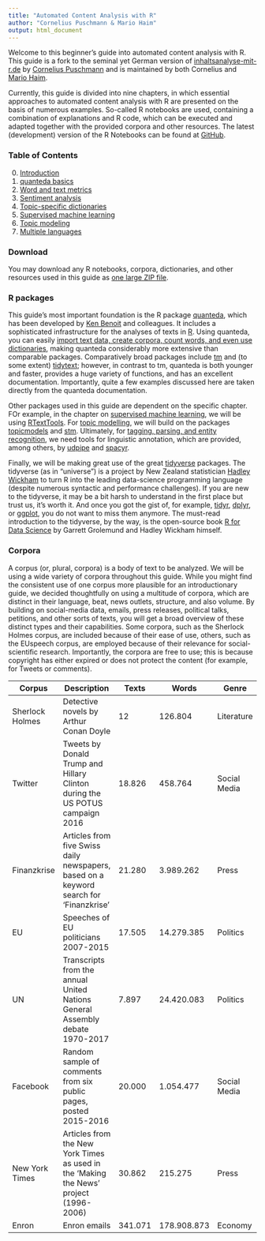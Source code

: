 ```yaml
---
title: "Automated Content Analysis with R"
author: "Cornelius Puschmann & Mario Haim"
output: html_document
---
```


Welcome to this beginner's guide into automated content analysis with R. This guide is a fork to the seminal yet German version of [inhaltsanalyse-mit-r.de](http://inhaltsanalyse-mit-r.de) by [Cornelius Puschmann](http://cbpuschmann.net/) and is maintained by both Cornelius and [Mario Haim](https://haim.it).

Currently, this guide is divided into nine chapters, in which essential approaches to automated content analysis with R are presented on the basis of numerous examples. So-called R notebooks are used, containing a combination of explanations and R code, which can be executed and adapted together with the provided corpora and other resources. The latest (development) version of the R Notebooks can be found at [GitHub](https://github.com/MarHai/content-analysis-with-r.com).


### Table of Contents


0. [Introduction](0-introduction.html)
1. [quanteda basics](1-basics.html)
2. [Word and text metrics](2-metrics.html)
3. [Sentiment analysis](3-sentiment.html)
4. [Topic-specific dictionaries](4-dictionaries.html)
5. [Supervised machine learning](5-machine_learning.html)
6. [Topic modeling](6-topic_models.html)
7. [Multiple languages](7-multiple_languages.html)
<!-- 7. [Tagging, parsing, and entity recognition](7-ner.html) -->
<!-- 8. [Words and texts as networks](8-networks.html) -->
<!-- 9. [Data import](9-data_import.html) -->


### Download

You may download any R notebooks, corpora, dictionaries, and other resources used in this guide as [one large ZIP file](https://github.com/MarHai/content-analysis-with-r.com/archive/master.zip).


### R packages

This guide's most important foundation is the R package [quanteda](https://quanteda.io/), which has been developed by [Ken Benoit](http://kenbenoit.net/) and colleagues. It includes a sophisticated infrastructure for the analyses of texts in [R](https://www.r-project.org/). Using quanteda, you can easily [import text data, create corpora, count words, and even use dictionaries](https://tutorials.quanteda.io/), making quanteda considerably more extensive than comparable packages. Comparatively broad packages include [tm](https://cran.r-project.org/web/packages/tm/vignettes/tm.pdf) and (to some extent) [tidytext](https://cran.r-project.org/web/packages/tidytext/vignettes/tidytext.html); however, in contrast to tm, quanteda is both younger and faster, provides a huge variety of functions, and has an excellent documentation. Importantly, quite a few examples discussed here are taken directly from the quanteda documentation.

Other packages used in this guide are dependent on the specific chapter. FOr example, in the chapter on [supervised machine learning](5-machine_learning.html), we will be using [RTextTools](http://www.rtexttools.com/). For [topic modelling](6-topic_models.html), we will build on the packages [topicmodels](https://cran.r-project.org/web/packages/topicmodels/vignettes/topicmodels.pdf) and [stm](https://www.structuraltopicmodel.com/). Ultimately, for [tagging, parsing, and entity recognition](7-ner.html), we need tools for linguistic annotation, which are provided, among others, by [udpipe](https://cran.r-project.org/package=udpipe) and [spacyr](https://github.com/quanteda/spacyr).

Finally, we will be making great use of the great [tidyverse](https://www.tidyverse.org/) packages. The tidyverse (as in "universe") is a project by New Zealand statistician [Hadley Wickham](https://en.wikipedia.org/wiki/Hadley_Wickham) to turn R into the leading data-science programming language (despite numerous syntactic and performance challenges). If you are new to the tidyverse, it may be a bit harsh to understand in the first place but trust us, it's worth it. And once you got the gist of, for example, [tidyr](https://tidyr.tidyverse.org/), [dplyr](https://cran.r-project.org/web/packages/dplyr/vignettes/dplyr.html), or [ggplot](https://en.wikipedia.org/wiki/Ggplot2), you do not want to miss them anymore. The must-read introduction to the tidyverse, by the way, is the open-source book [R for Data Science](http://r4ds.had.co.nz/) by Garrett Grolemund and Hadley Wickham himself.

### Corpora

A corpus (or, plural, corpora) is a body of text to be analyzed. We will be using a wide variety of corpora throughout this guide. While you might find the consistent use of one corpus more plausible for an introductionary guide, we decided thoughtfully on using a multitude of corpora, which are distinct in their language, beat, news outlets, structure, and also volume. By building on social-media data, emails, press releases, political talks, petitions, and other sorts of texts, you will get a broad overview of these distinct types and their capabilities. Some corpora, such as the Sherlock Holmes corpus, are included because of their ease of use, others, such as the EUspeech corpus, are employed because of their relevance for social-scientific research. Importantly, the corpora are free to use; this is because copyright has either expired or does not protect the content (for example, for Tweets or comments).

Corpus | Description | Texts | Words | Genre | Language | Source | Chapter |
--- | --- | --- | --- | --- | --- | --- | --- |
Sherlock Holmes | Detective novels by Arthur Conan Doyle | 12 | 126.804 | Literature | en | archive.org | [1](1-basics.html), [2](2-metrics.html), [3](3-sentiment.html), [6](6-topic_models.html) |
Twitter | Tweets by Donald Trump and Hillary Clinton during the US POTUS campaign 2016 | 18.826 | 458.764 | Social Media | en | [trumptwitterarchive.com](https://github.com/bpb27/trump-tweet-archive) own collection | [3](3-sentiment.html) |
Finanzkrise | Articles from five Swiss daily newspapers, based on a keyword search for 'Finanzkrise' | 21.280 | 3.989.262 | Press | de | [COSMAS](https://www.ids-mannheim.de/cosmas2/) | [3](3-sentiment.html) |
EU | Speeches of EU politicians 2007-2015 | 17.505 | 14.279.385 | Politics | en | [Schumacher et al, 2016](https://doi.org/10.7910/DVN/XPCVEI) | [4](4-dictionaries.html) |
UN | Transcripts from the annual United Nations General Assembly debate 1970-2017 | 7.897 | 24.420.083 | Politics | en | [Mikhaylov et al, 2017](https://doi.org/10.7910/DVN/0TJX8Y) | [4](4-dictionaries.html), [6](6-topic_models.html) |
Facebook | Random sample of comments from six public pages, posted 2015-2016 | 20.000 | 1.054.477 | Social Media | de | own collection | [4](4-dictionaries.html) |
New York Times | Articles from the New York Times as used in the 'Making the News' project (1996-2006) | 30.862 | 215.275 | Press | en | [Boydstun, 2013](http://www.amber-boydstun.com/supplementary-information-for-making-the-news.html) | [5](5-machine_learning.html) |
Enron | Enron emails | 341.071 | 178.908.873 | Economy | en | [Klimt & Yang, 2004](https://doi.org/10.1007/978-3-540-30115-8_22) | - |
